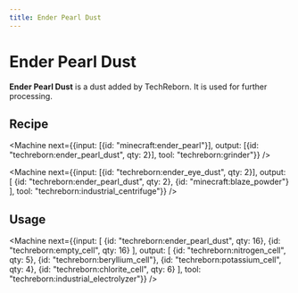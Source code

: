 ```yaml
---
title: Ender Pearl Dust
---
```


<ItemImage file="ender_pearl_dust" alt="Ender Pearl Dust" size="200" />

# Ender Pearl Dust

**Ender Pearl Dust** is a dust added by TechReborn. It is used for further processing.

## Recipe

<CraftingTable recipe="input techreborn:small_pile_of_ender_pearl_dust techreborn:small_pile_of_ender_pearl_dust air input techreborn:small_pile_of_ender_pearl_dust techreborn:small_pile_of_ender_pearl_dust air input air air air output techreborn:ender_pearl_dust"/>

<Machine next={{input: [{id: "minecraft:ender_pearl"}], output: [{id: "techreborn:ender_pearl_dust", qty: 2}], tool: "techreborn:grinder"}} />

<Machine next={{input: [{id: "techreborn:ender_eye_dust", qty: 2}], output: [
  {id: "techreborn:ender_pearl_dust", qty: 2},
  {id: "minecraft:blaze_powder"}
], tool: "techreborn:industrial_centrifuge"}} />

## Usage

<CraftingTable recipe="input air air air input air techreborn:ender_pearl_dust air input air air air output techreborn:small_pile_of_ender_pearl_dust,4"/>

<Machine next={{input: [
  {id: "techreborn:ender_pearl_dust", qty: 16},
  {id: "techreborn:empty_cell", qty: 16}
], output: [
  {id: "techreborn:nitrogen_cell", qty: 5},
  {id: "techreborn:beryllium_cell"},
  {id: "techreborn:potassium_cell", qty: 4},
  {id: "techreborn:chlorite_cell", qty: 6}
], tool: "techreborn:industrial_electrolyzer"}} />
